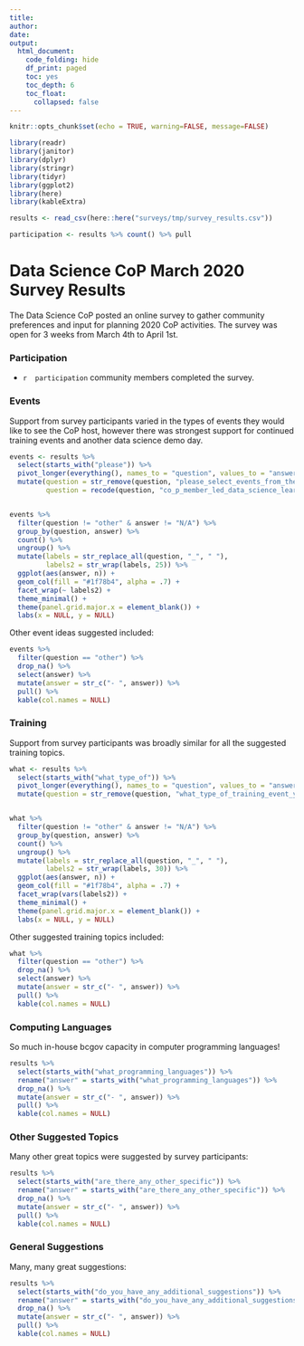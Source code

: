 ```yaml
---
title: 
author: 
date: 
output:
  html_document:
    code_folding: hide
    df_print: paged
    toc: yes
    toc_depth: 6
    toc_float: 
      collapsed: false
---
```


<!--
Copyright 2020 Province of British Columbia

This work is licensed under the Creative Commons Attribution 4.0 International License.
To view a copy of this license, visit http://creativecommons.org/licenses/by/4.0/.
-->


```r
knitr::opts_chunk$set(echo = TRUE, warning=FALSE, message=FALSE)

library(readr)
library(janitor)
library(dplyr)
library(stringr)
library(tidyr)
library(ggplot2)
library(here)
library(kableExtra)

results <- read_csv(here::here("surveys/tmp/survey_results.csv"))

participation <- results %>% count() %>% pull

```

# Data Science CoP March 2020 Survey Results

The Data Science CoP posted an online survey to gather community preferences and input for planning 2020 CoP activities. The survey was open for 3 weeks from March 4th to April 1st.

### Participation

 - `r  participation` community members completed the survey.

### Events

Support from survey participants varied in the types of events they would like to see the CoP host, however there was strongest support for continued training events and another data science demo day.

```r
events <- results %>% 
  select(starts_with("please")) %>% 
  pivot_longer(everything(), names_to = "question", values_to = "answer") %>% 
  mutate(question = str_remove(question, "please_select_events_from_the_list_below_that_you_would_you_like_to_see_the_data_science_co_p_host_in_2020_"), 
         question = recode(question, "co_p_member_led_data_science_learning_club_s" = "cop_member_led_data_science_learning_clubs"))


events %>% 
  filter(question != "other" & answer != "N/A") %>% 
  group_by(question, answer) %>% 
  count() %>% 
  ungroup() %>% 
  mutate(labels = str_replace_all(question, "_", " "),
         labels2 = str_wrap(labels, 25)) %>% 
  ggplot(aes(answer, n)) +
  geom_col(fill = "#1f78b4", alpha = .7) +
  facet_wrap(~ labels2) +
  theme_minimal() +
  theme(panel.grid.major.x = element_blank()) +
  labs(x = NULL, y = NULL)
```


Other event ideas suggested included:

```r

events %>% 
  filter(question == "other") %>% 
  drop_na() %>% 
  select(answer) %>% 
  mutate(answer = str_c("- ", answer)) %>% 
  pull() %>% 
  kable(col.names = NULL)
```


### Training

Support from survey participants was broadly similar for all the suggested training topics.

```r
what <- results %>% 
  select(starts_with("what_type_of")) %>% 
  pivot_longer(everything(), names_to = "question", values_to = "answer") %>% 
  mutate(question = str_remove(question, "what_type_of_training_event_you_would_like_to_see_the_data_science_co_p_host_in_2020_")) 


what %>% 
  filter(question != "other" & answer != "N/A") %>% 
  group_by(question, answer) %>% 
  count() %>% 
  ungroup() %>% 
  mutate(labels = str_replace_all(question, "_", " "),
         labels2 = str_wrap(labels, 30)) %>% 
  ggplot(aes(answer, n)) +
  geom_col(fill = "#1f78b4", alpha = .7) +
  facet_wrap(vars(labels2)) +
  theme_minimal() +
  theme(panel.grid.major.x = element_blank()) +
  labs(x = NULL, y = NULL)
```



Other suggested training topics included:

```r
what %>% 
  filter(question == "other") %>% 
  drop_na() %>% 
  select(answer) %>% 
  mutate(answer = str_c("- ", answer)) %>% 
  pull() %>% 
  kable(col.names = NULL)
```

### Computing Languages

So much in-house bcgov capacity in computer programming languages!

```r
results %>% 
  select(starts_with("what_programming_languages")) %>%
  rename("answer" = starts_with("what_programming_languages")) %>% 
  drop_na() %>%
  mutate(answer = str_c("- ", answer)) %>% 
  pull() %>% 
  kable(col.names = NULL)
```


### Other Suggested Topics

Many other great topics were suggested by survey participants:

```r
results %>% 
  select(starts_with("are_there_any_other_specific")) %>%
  rename("answer" = starts_with("are_there_any_other_specific")) %>% 
  drop_na() %>% 
  mutate(answer = str_c("- ", answer)) %>% 
  pull() %>% 
  kable(col.names = NULL)

```


### General Suggestions

Many, many great suggestions:

```r

results %>% 
  select(starts_with("do_you_have_any_additional_suggestions")) %>%
  rename("answer" = starts_with("do_you_have_any_additional_suggestions")) %>% 
  drop_na() %>% 
  mutate(answer = str_c("- ", answer)) %>% 
  pull() %>% 
  kable(col.names = NULL)
```
